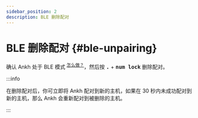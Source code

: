 ```yaml
---
sidebar_position: 2
description: BLE 删除配对
---
```


#  BLE 删除配对 {#ble-unpairing}

确认 Ankh 处于 BLE 模式 <sup>[<Icon icon="fa-solid fa-compass" /> 怎么做？](/docs-ankh-r2/dual-mode/usb-ble-mode-switch)</sup>，然后按 <kbd>**.**</kbd> + <kbd>**num lock**</kbd> 删除配对。

:::info

在删除配对后，你可立即将 Ankh 配对到新的主机，如果在 30 秒内未成功配对到新的主机，那么 Ankh 会重新配对到被删除的主机。

:::